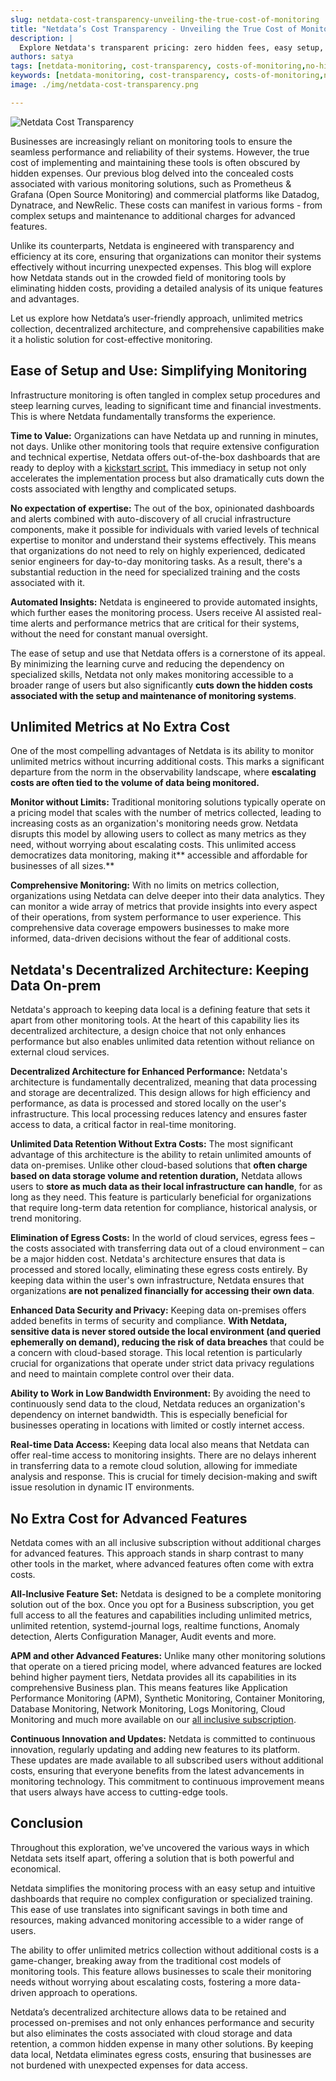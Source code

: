 ```yaml
---
slug: netdata-cost-transparency-unveiling-the-true-cost-of-monitoring
title: "Netdata’s Cost Transparency - Unveiling the True Cost of Monitoring"
description: |
  Explore Netdata's transparent pricing: zero hidden fees, easy setup, and unlimited metrics for cost-effective, efficient IT monitoring. Learn more today!
authors: satya
tags: [netdata-monitoring, cost-transparency, costs-of-monitoring,no-hidden-costs, data-costs, opportunity-costs,retention-costs,cost-of-delayed-rca]
keywords: [netdata-monitoring, cost-transparency, costs-of-monitoring,no-hidden-costs, data-costs, opportunity-costs,retention-costs,cost-of-delayed-rca]
image: ./img/netdata-cost-transparency.png

---
```

![Netdata Cost Transparency](./img/netdata-cost-transparency.png)

Businesses are increasingly reliant on monitoring tools to ensure the seamless performance and reliability of their systems. However, the true cost of implementing and maintaining these tools is often obscured by hidden expenses. Our previous blog delved into the concealed costs associated with various monitoring solutions, such as Prometheus & Grafana (Open Source Monitoring) and commercial platforms like Datadog, Dynatrace, and NewRelic. These costs can manifest in various forms - from complex setups and maintenance to additional charges for advanced features.

Unlike its counterparts, Netdata is engineered with transparency and efficiency at its core, ensuring that organizations can monitor their systems effectively without incurring unexpected expenses. This blog will explore how Netdata stands out in the crowded field of monitoring tools by eliminating hidden costs, providing a detailed analysis of its unique features and advantages.

Let us explore how Netdata’s user-friendly approach, unlimited metrics collection, decentralized architecture, and comprehensive capabilities make it a holistic solution for cost-effective monitoring.

<!--truncate-->

## Ease of Setup and Use: Simplifying Monitoring

Infrastructure monitoring is often tangled in complex setup procedures and steep learning curves, leading to significant time and financial investments. This is where Netdata fundamentally transforms the experience. 

**Time to Value:** Organizations can have Netdata up and running in minutes, not days. Unlike other monitoring tools that require extensive configuration and technical expertise, Netdata offers out-of-the-box dashboards that are ready to deploy with a [kickstart script.](https://learn.netdata.cloud/docs/installing/) This immediacy in setup not only accelerates the implementation process but also dramatically cuts down the costs associated with lengthy and complicated setups. 

<ReactPlayer controls width='100%' url='https://www.youtube.com/embed/PCyNLdo6lzI&t'/>

**No expectation of expertise:** The out of the box, opinionated dashboards and alerts combined with auto-discovery of all crucial infrastructure components, make it possible for individuals with varied levels of technical expertise to monitor and understand their systems effectively. This means that organizations do not need to rely on highly experienced, dedicated senior engineers for day-to-day monitoring tasks. As a result, there's a substantial reduction in the need for specialized training and the costs associated with it.

**Automated Insights:** Netdata is engineered to provide automated insights, which further eases the monitoring process. Users receive AI assisted real-time alerts and performance metrics that are critical for their systems, without the need for constant manual oversight. 

The ease of setup and use that Netdata offers is a cornerstone of its appeal. By minimizing the learning curve and reducing the dependency on specialized skills, Netdata not only makes monitoring accessible to a broader range of users but also significantly **cuts down the hidden costs associated with the setup and maintenance of monitoring systems**.


## Unlimited Metrics at No Extra Cost

One of the most compelling advantages of Netdata is its ability to monitor unlimited metrics without incurring additional costs. This marks a significant departure from the norm in the observability landscape, where **escalating costs are often tied to the volume of data being monitored.**

**Monitor without Limits:** Traditional monitoring solutions typically operate on a pricing model that scales with the number of metrics collected, leading to increasing costs as an organization's monitoring needs grow. Netdata disrupts this model by allowing users to collect as many metrics as they need, without worrying about escalating costs. This unlimited access democratizes data monitoring, making it** accessible and affordable for businesses of all sizes.**

**Comprehensive Monitoring:** With no limits on metrics collection, organizations using Netdata can delve deeper into their data analytics. They can monitor a wide array of metrics that provide insights into every aspect of their operations, from system performance to user experience. This comprehensive data coverage empowers businesses to make more informed, data-driven decisions without the fear of additional costs.


## Netdata's Decentralized Architecture: Keeping Data On-prem

Netdata's approach to keeping data local is a defining feature that sets it apart from other monitoring tools. At the heart of this capability lies its decentralized architecture, a design choice that not only enhances performance but also enables unlimited data retention without reliance on external cloud services.

**Decentralized Architecture for Enhanced Performance:** Netdata's architecture is fundamentally decentralized, meaning that data processing and storage are decentralized. This design allows for high efficiency and performance, as data is processed and stored locally on the user's infrastructure. This local processing reduces latency and ensures faster access to data, a critical factor in real-time monitoring.

**Unlimited Data Retention Without Extra Costs:** The most significant advantage of this architecture is the ability to retain unlimited amounts of data on-premises. Unlike other cloud-based solutions that **often charge based on data storage volume and retention duration,** Netdata allows users to **store as much data as their local infrastructure can handle**, for as long as they need. This feature is particularly beneficial for organizations that require long-term data retention for compliance, historical analysis, or trend monitoring.

**Elimination of Egress Costs:** In the world of cloud services, egress fees – the costs associated with transferring data out of a cloud environment – can be a major hidden cost. Netdata's architecture ensures that data is processed and stored locally, eliminating these egress costs entirely. By keeping data within the user's own infrastructure, Netdata ensures that organizations **are not penalized financially for accessing their own data**.

**Enhanced Data Security and Privacy:** Keeping data on-premises offers added benefits in terms of security and compliance. **With Netdata, sensitive data is never stored outside the local environment (and queried ephemerally on demand), reducing the risk of data breaches** that could be a concern with cloud-based storage. This local retention is particularly crucial for organizations that operate under strict data privacy regulations and need to maintain complete control over their data.

**Ability to Work in Low Bandwidth Environment:** By avoiding the need to continuously send data to the cloud, Netdata reduces an organization's dependency on internet bandwidth. This is especially beneficial for businesses operating in locations with limited or costly internet access. 

**Real-time Data Access:** Keeping data local also means that Netdata can offer real-time access to monitoring insights. There are no delays inherent in transferring data to a remote cloud solution, allowing for immediate analysis and response. This is crucial for timely decision-making and swift issue resolution in dynamic IT environments.

## No Extra Cost for Advanced Features

Netdata comes with an all inclusive subscription without additional charges for advanced features. This approach stands in sharp contrast to many other tools in the market, where advanced features often come with extra costs.

**All-Inclusive Feature Set:** Netdata is designed to be a complete monitoring solution out of the box. Once you opt for a Business subscription, you get full access to all the features and capabilities including unlimited metrics, unlimited retention, systemd-journal logs, realtime functions, Anomaly detection, Alerts Configuration Manager, Audit events and more.

**APM and other Advanced Features:** Unlike many other monitoring solutions that operate on a tiered pricing model, where advanced features are locked behind higher payment tiers, Netdata provides all its capabilities in its comprehensive Business plan. This means features like Application Performance Monitoring (APM), Synthetic Monitoring, Container Monitoring, Database Monitoring, Network Monitoring, Logs Monitoring, Cloud Monitoring and much more available on our [all inclusive subscription](https://www.netdata.cloud/pricing/).

**Continuous Innovation and Updates:** Netdata is committed to continuous innovation, regularly updating and adding new features to its platform. These updates are made available to all subscribed users without additional costs, ensuring that everyone benefits from the latest advancements in monitoring technology. This commitment to continuous improvement means that users always have access to cutting-edge tools.

## Conclusion

Throughout this exploration, we've uncovered the various ways in which Netdata sets itself apart, offering a solution that is both powerful and economical.

Netdata simplifies the monitoring process with an easy setup and intuitive dashboards that require no complex configuration or specialized training. This ease of use translates into significant savings in both time and resources, making advanced monitoring accessible to a wider range of users.

The ability to offer unlimited metrics collection without additional costs is a game-changer, breaking away from the traditional cost models of monitoring tools. This feature allows businesses to scale their monitoring needs without worrying about escalating costs, fostering a more data-driven approach to operations.

Netdata’s decentralized architecture allows data to be retained and processed on-premises and not only enhances performance and security but also eliminates the costs associated with cloud storage and data retention, a common hidden expense in many other solutions. By keeping data local, Netdata eliminates egress costs, ensuring that businesses are not burdened with unexpected expenses for data access.

